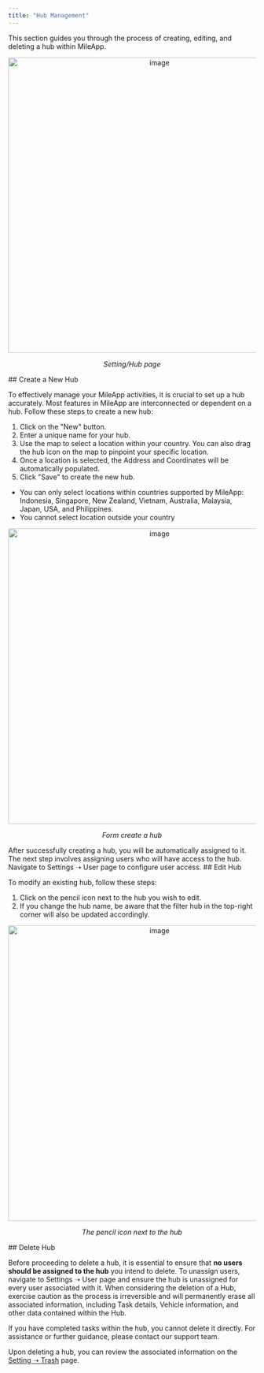 ```yaml
---
title: "Hub Management"
---
```


This section guides you through the process of creating, editing, and deleting a hub within MileApp.
<div align="center">
  <img src="https://t3837933.p.clickup-attachments.com/t3837933/5b9e7b7a-44f3-422b-94bf-430d6c484f61/image.png" alt="image" width="600" />
  <p><i>Setting/Hub page</i></p>
</div>
## Create a New Hub

To effectively manage your MileApp activities, it is crucial to set up a hub accurately. Most features in MileApp are interconnected or dependent on a hub. Follow these steps to create a new hub:
1. Click on the "New" button.
2. Enter a unique name for your hub.
3. Use the map to select a location within your country. You can also drag the hub icon on the map to pinpoint your specific location.
4. Once a location is selected, the Address and Coordinates will be automatically populated.
5. Click "Save" to create the new hub.

-   You can only select locations within countries supported by MileApp: Indonesia, Singapore, New Zealand, Vietnam, Australia, Malaysia, Japan, USA, and Philippines.
-   You cannot select location outside your country

<div align="center">
  <img src="https://t3837933.p.clickup-attachments.com/t3837933/5d6d4671-e4f3-424e-891e-434613b12ee0/image.png" alt="image" width="600" />
  <p><i>Form create a hub</i></p>
</div>
After successfully creating a hub, you will be automatically assigned to it. The next step involves assigning users who will have access to the hub. Navigate to Settings ➝ User page to configure user access.
## Edit Hub

To modify an existing hub, follow these steps:
1. Click on the pencil icon next to the hub you wish to edit.
2. If you change the hub name, be aware that the filter hub in the top-right corner will also be updated accordingly.

<div align="center">
  <img src="https://t3837933.p.clickup-attachments.com/t3837933/d168065f-6a2f-4756-9a77-dc94b9295bca/image.png" alt="image" width="600" />
  <p><i>The pencil icon next to the hub</i></p>
</div>
## Delete Hub

Before proceeding to delete a hub, it is essential to ensure that **no users should be assigned to the hub** you intend to delete. To unassign users, navigate to Settings ➝ User page and ensure the hub is unassigned for every user associated with it.
When considering the deletion of a Hub, exercise caution as the process is irreversible and will permanently erase all associated information, including Task details, Vehicle information, and other data contained within the Hub.

If you have completed tasks within the hub, you cannot delete it directly. For assistance or further guidance, please contact our support team.

Upon deleting a hub, you can review the associated information on the [Setting ➝ Trash](https://web.mile.app/setting/trash) page.
